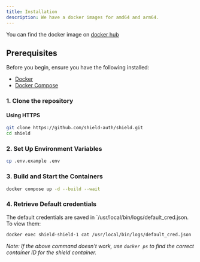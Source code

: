 ```yaml
---
title: Installation
description: We have a docker images for amd64 and arm64.
---
```


<Callout>

You can find the docker image on [docker hub](https://hub.docker.com/r/shieldauth/shield)

</Callout>

## Prerequisites

Before you begin, ensure you have the following installed:

- [Docker](https://docs.docker.com/get-docker/)
- [Docker Compose](https://docs.docker.com/compose/install/)

### 1. Clone the repository

#### Using HTTPS

```bash
git clone https://github.com/shield-auth/shield.git
cd shield
```

### 2. Set Up Environment Variables

```bash
cp .env.example .env
```

### 3. Build and Start the Containers

```bash
docker compose up -d --build --wait
```

### 4. Retrieve Default credentials

The default credentials are saved in `/usr/local/bin/logs/default_cred.json.
To view them:

```bash
docker exec shield-shield-1 cat /usr/local/bin/logs/default_cred.json
```

_Note: If the above command doesn't work, use `docker ps` to find the correct
container ID for the shield container._
